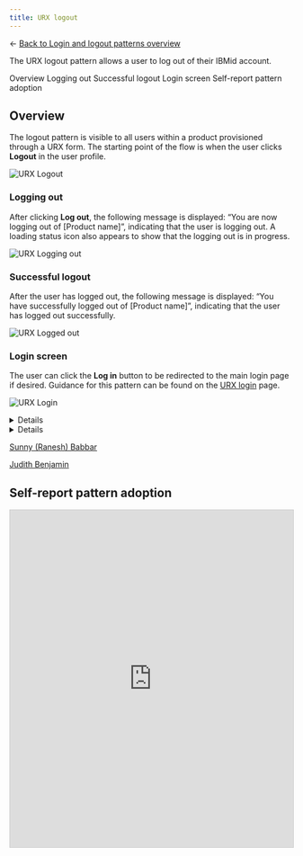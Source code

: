```yaml
---
title: URX logout
---
```




← [Back to Login and logout patterns overview](/patterns/login-logout/overview)

<PageDescription>

The URX logout pattern allows a user to log out of their IBMid account.

</PageDescription>

<AnchorLinks>
    <AnchorLink> Overview </AnchorLink>
    <AnchorLink> Logging out </AnchorLink>
    <AnchorLink> Successful logout </AnchorLink>
    <AnchorLink> Login screen </AnchorLink>
    <AnchorLink> Self-report pattern adoption </AnchorLink>
</AnchorLinks>

## Overview

The logout pattern is visible to all users within a product provisioned through a URX form. The starting point of the flow is when the user clicks **Logout** in the user profile. 

<Row>
  <Column colMd={8} colLg={10}>

![URX Logout](images/urx-logout/logout.png)

  </Column>
</Row>

### Logging out 
After clicking **Log out**, the following message is displayed: “You are now logging out of [Product name]”, indicating that the user is logging out. A loading status icon also appears to show that the logging out is in progress. 

<Row>
  <Column colMd={8} colLg={10}>

![URX Logging out](images/urx-logout/logging-out.png)

  </Column>
</Row>

### Successful logout
After the user has logged out, the following message is displayed: “You have successfully logged out of [Product name]”, indicating that the user has logged out successfully. 

<Row>
  <Column colMd={8} colLg={10}>

![URX Logged out](images/urx-logout/success-logout.png)

  </Column>
</Row>

### Login screen
The user can click the **Log in** button to be redirected to the main login page if desired. Guidance for this pattern can be found on the [URX login](https://pages.github.ibm.com/cdai-design/pal/patterns/login-logout/urx-logout) page. 

<Row>
  <Column colMd={8} colLg={10}>

![URX Login](images/urx-logout/login-pg.png)

  </Column>
</Row>


<InfoCard
cardName="Pattern version history"
cardDescription='Versions, changelog and contributors'>

<CTabs>

<CTab label="Version">

<Details>
<p> 1.0 </p>
</Details>

</CTab>

<CTab label="Changelog">

<Details>

<p> 2023-09-13: Version 1.0 release </p>

</Details>

</CTab>

<CTab label="Contributors">

<SME>

<a href="https://w3.ibm.com/#/people/1J7360897">Sunny (Ranesh) Babbar</a> <br/>

<a href="https://w3.ibm.com/#/people/0D9543649">Judith Benjamin</a> <br/>

</SME>

</CTab>

</CTabs>

</InfoCard>

## Self-report pattern adoption
<iframe class="airtable-embed" src="https://airtable.com/embed/appvxykrpLizynCkz/pagBxkAsKkHBSB9q4/form" frameborder="0" onmousewheel="" width="100%" height="600" style="background: transparent; border: 1px solid #ccc;"></iframe>
